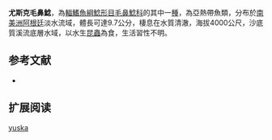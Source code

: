 {{Speciesbox
| name = 尤斯克毛鼻鯰
| image = 
| image_width = 
| status = NE
| status_system = IUCN3.1
| genus = Trichomycterus
| species = yuska
| authority = [[Fernández_&_Schaefer|Fernández & Schaefer]], 2003
| synonyms =  
}}

'''尤斯克毛鼻鯰'''，為[[輻鰭魚綱|輻鰭魚綱]][[鯰形目|鯰形目]][[毛鼻鯰科|毛鼻鯰科]]的其中一[[種|種]]，為亞熱帶魚類，分布於[[南美洲|南美洲]][[阿根廷|阿根廷]]淡水流域，體長可達9.7公分，棲息在水質清澈，海拔4000公尺，沙底質溪流底層水域，以水生[[昆蟲|昆蟲]]為食，生活習性不明。

==参考文献==
*{{FishBase_species|genus=Trichomycterus|species=yuska|year=2014|month=11}}

== 扩展阅读 ==
{{refbegin}}
{{wikispecies-inline|Trichomycterus yuska|尤斯克毛鼻鯰}}
{{refend}}
{{Taxonbar|from=Q6417512}}

[[Category:毛鼻鯰属|yuska]]


{{鯰形目小作品}}